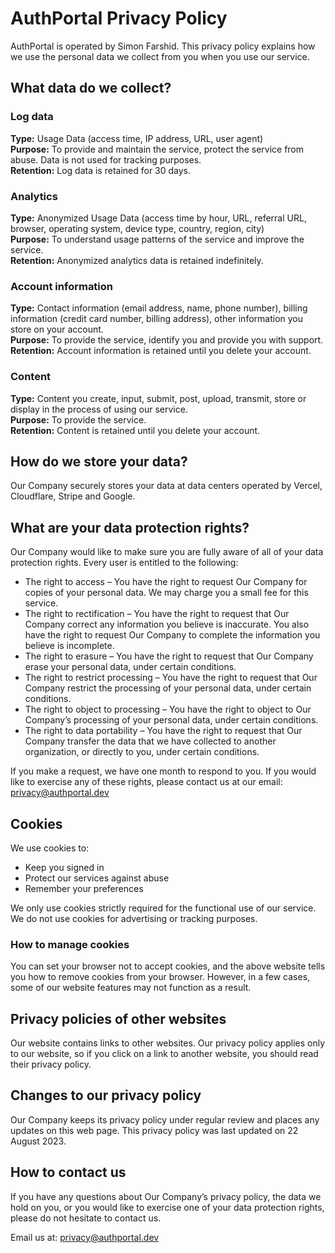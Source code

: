# AuthPortal Privacy Policy

AuthPortal is operated by Simon Farshid. This privacy policy explains how we use the personal data we collect from you when you use our service.

## What data do we collect?

### Log data

**Type:** Usage Data (access time, IP address, URL, user agent)  
**Purpose:** To provide and maintain the service, protect the service from abuse. Data is not used for tracking purposes.  
**Retention:** Log data is retained for 30 days.  

### Analytics

**Type:** Anonymized Usage Data (access time by hour, URL, referral URL, browser, operating system, device type, country, region, city)  
**Purpose:** To understand usage patterns of the service and improve the service.  
**Retention:** Anonymized analytics data is retained indefinitely.  

### Account information

**Type:** Contact information (email address, name, phone number), billing information (credit card number, billing address), other information you store on your account.  
**Purpose:** To provide the service, identify you and provide you with support.  
**Retention:** Account information is retained until you delete your account.  

### Content

**Type:** Content you create, input, submit, post, upload, transmit, store or display in the process of using our service.  
**Purpose:** To provide the service.  
**Retention:** Content is retained until you delete your account.  

## How do we store your data?

Our Company securely stores your data at data centers operated by Vercel, Cloudflare, Stripe and Google.

## What are your data protection rights?

Our Company would like to make sure you are fully aware of all of your data protection rights. Every user is entitled to the following:

- The right to access – You have the right to request Our Company for copies of your personal data. We may charge you a small fee for this service.
- The right to rectification – You have the right to request that Our Company correct any information you believe is inaccurate. You also have the right to request Our Company to complete the information you believe is incomplete.
- The right to erasure – You have the right to request that Our Company erase your personal data, under certain conditions.
- The right to restrict processing – You have the right to request that Our Company restrict the processing of your personal data, under certain conditions.
- The right to object to processing – You have the right to object to Our Company’s processing of your personal data, under certain conditions.
- The right to data portability – You have the right to request that Our Company transfer the data that we have collected to another organization, or directly to you, under certain conditions.

If you make a request, we have one month to respond to you. If you would like to exercise any of these rights, please contact us at our email: privacy@authportal.dev

## Cookies

We use cookies to:

- Keep you signed in
- Protect our services against abuse
- Remember your preferences

We only use cookies strictly required for the functional use of our service. We do not use cookies for advertising or tracking purposes.

### How to manage cookies

You can set your browser not to accept cookies, and the above website tells you how to remove cookies from your browser. However, in a few cases, some of our website features may not function as a result.

## Privacy policies of other websites

Our website contains links to other websites. Our privacy policy applies only to our website, so if you click on a link to another website, you should read their privacy policy.

## Changes to our privacy policy

Our Company keeps its privacy policy under regular review and places any updates on this web page. This privacy policy was last updated on 22 August 2023.

## How to contact us

If you have any questions about Our Company’s privacy policy, the data we hold on you, or you would like to exercise one of your data protection rights, please do not hesitate to contact us.

Email us at: privacy@authportal.dev
